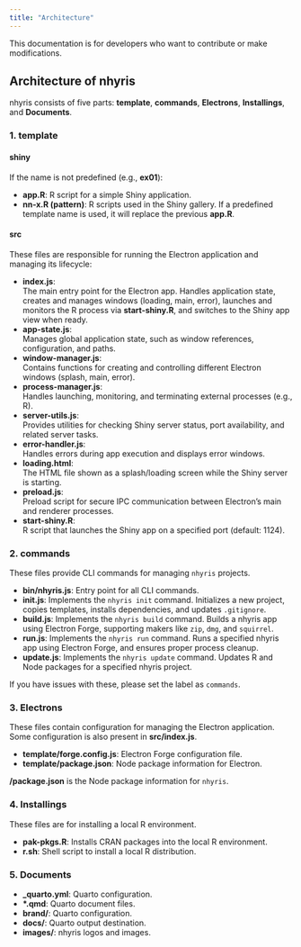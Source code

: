 ```yaml
---
title: "Architecture"
---
```


::: {.callout-note}
This documentation is for developers who want to contribute or make modifications.
:::

## Architecture of nhyris

nhyris consists of five parts: **template**, **commands**, **Electrons**, **Installings**, and **Documents**.

### 1. template

#### shiny

If the name is not predefined (e.g., **ex01**):

- **app.R**: R script for a simple Shiny application.
- **nn-x.R (pattern)**: R scripts used in the Shiny gallery. If a predefined template name is used, it will replace the previous **app.R**.

#### src

These files are responsible for running the Electron application and managing its lifecycle:

- **index.js**:  
  The main entry point for the Electron app. Handles application state, creates and manages windows (loading, main, error), launches and monitors the R process via **start-shiny.R**, and switches to the Shiny app view when ready.
- **app-state.js**:  
  Manages global application state, such as window references, configuration, and paths.
- **window-manager.js**:  
  Contains functions for creating and controlling different Electron windows (splash, main, error).
- **process-manager.js**:  
  Handles launching, monitoring, and terminating external processes (e.g., R).
- **server-utils.js**:  
  Provides utilities for checking Shiny server status, port availability, and related server tasks.
- **error-handler.js**:  
  Handles errors during app execution and displays error windows.
- **loading.html**:  
  The HTML file shown as a splash/loading screen while the Shiny server is starting.
- **preload.js**:  
  Preload script for secure IPC communication between Electron’s main and renderer processes.
- **start-shiny.R**:  
  R script that launches the Shiny app on a specified port (default: 1124).

### 2. commands

These files provide CLI commands for managing `nhyris` projects.

- **bin/nhyris.js**: Entry point for all CLI commands.
- **init.js**: Implements the `nhyris init` command. Initializes a new project, copies templates, installs dependencies, and updates `.gitignore`.
- **build.js**: Implements the `nhyris build` command. Builds a nhyris app using Electron Forge, supporting makers like `zip`, `dmg`, and `squirrel`.
- **run.js**: Implements the `nhyris run` command. Runs a specified nhyris app using Electron Forge, and ensures proper process cleanup.
- **update.js**: Implements the `nhyris update` command. Updates R and Node packages for a specified nhyris project.

If you have issues with these, please set the label as `commands`.

### 3. Electrons

These files contain configuration for managing the Electron application.
Some configuration is also present in **src/index.js**.

- **template/forge.config.js**: Electron Forge configuration file.
- **template/package.json**: Node package information for Electron.

::: {.callout-note}
**/package.json** is the Node package information for `nhyris`.
:::

### 4. Installings

These files are for installing a local R environment.

- **pak-pkgs.R**: Installs CRAN packages into the local R environment.
- **r.sh**: Shell script to install a local R distribution.

### 5. Documents

- **\_quarto.yml**: Quarto configuration.
- **\*.qmd**: Quarto document files.
- **brand/**: Quarto configuration.
- **docs/**: Quarto output destination.
- **images/**: nhyris logos and images.

